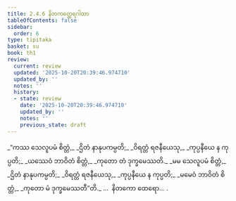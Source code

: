 ```yaml
---
title: 2.4.6 နိတကတ္ထေရဂါထာ
tableOfContents: false
sidebar:
  order: 6
type: tipitaka
basket: su
book: th1
review:
  current: review
  updated: '2025-10-20T20:39:46.974710'
  updated_by: ''
  notes: ''
  history:
  - state: review
    date: '2025-10-20T20:39:46.974710'
    updated_by: ''
    notes: ''
    previous_state: draft
---
```



<DynamicBreadcrumb />


<ReviewStatus review={frontmatter.review} showDetails={true} />

<HypothesisAnnotation frontmatter={frontmatter} />

<Division number="191" book="th1" e="ch" v="19" p="257">

<Paragraph number="385" type="verses" book="th1">
_“ကဿ သေလူပမံ စိတ္တံ,_  
_ဌိတံ နာနုပကမ္ပတိ;_  
_ဝိရတ္တံ ရဇနီယေသု,_  
_ကုပ္ပနီယေ န ကုပ္ပတိ;_  
_ယဿေဝံ ဘာဝိတံ စိတ္တံ,_  
_ကုတော တံ ဒုက္ခမေဿတိ._  

</Paragraph>

</Division>
<Division number="192" book="th1" e="ch" v="19" p="257">

<Paragraph number="386" type="verses" book="th1">
_မမ သေလူပမံ စိတ္တံ,_  
_ဌိတံ နာနုပကမ္ပတိ;_  
_ဝိရတ္တံ ရဇနီယေသု,_  
_ကုပ္ပနီယေ န ကုပ္ပတိ;_  
_မမေဝံ ဘာဝိတံ စိတ္တံ,_  
_ကုတော မံ ဒုက္ခမေဿတီ”တိ._  


</Paragraph>
</Division>

<Paragraph number="387" type="center" book="th1">
…  နိတကော ထေရော… .
</Paragraph>